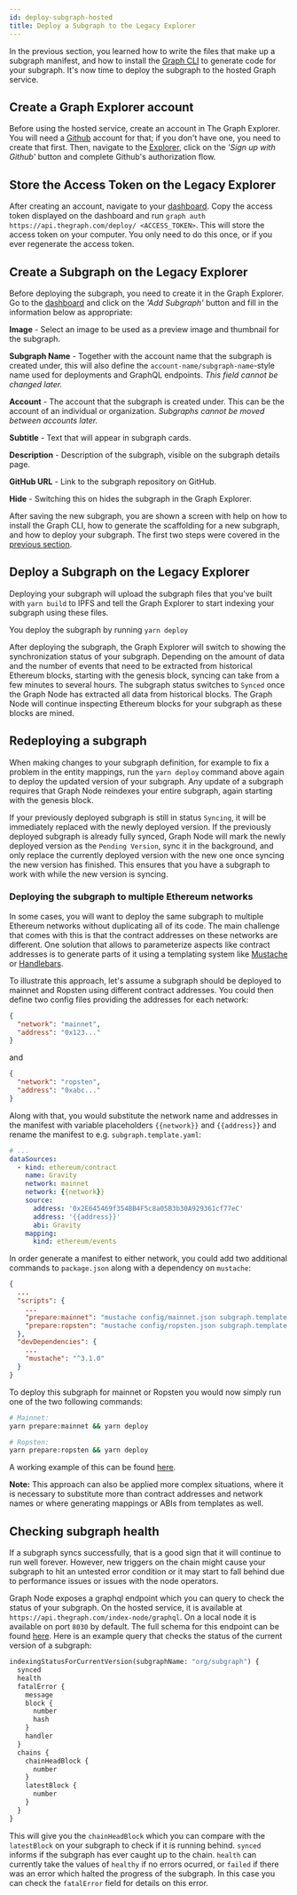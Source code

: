 ```yaml
---
id: deploy-subgraph-hosted
title: Deploy a Subgraph to the Legacy Explorer
---
```


In the previous section, you learned how to write the files that make up a
subgraph manifest, and how to install the
[Graph CLI](https://github.com/graphprotocol/graph-cli) to generate code
for your subgraph. It's now time to deploy the subgraph to the hosted Graph
service.

## Create a Graph Explorer account

Before using the hosted service, create an account
in The Graph Explorer. You will need a [Github](https://github.com/)
account for that; if you don't have one, you need to create that
first. Then, navigate to the [Explorer](https://thegraph.com/explorer/),
click on the _'Sign up with Github'_ button and complete Github's
authorization flow.

## Store the Access Token on the Legacy Explorer

After creating an account, navigate to your
[dashboard](https://thegraph.com/explorer/dashboard). Copy the access token
displayed on the dashboard and run `graph auth https://api.thegraph.com/deploy/ <ACCESS_TOKEN>`. This will store the access token on your computer. You only
need to do this once, or if you ever regenerate the access token.

## Create a Subgraph on the Legacy Explorer

Before deploying the subgraph, you need to create it in the Graph
Explorer. Go to the [dashboard](https://thegraph.com/explorer/dashboard)
and click on the _'Add Subgraph'_ button and fill in the information below as appropriate:

**Image** - Select an image to be used as a preview image and thumbnail for the subgraph.

**Subgraph Name** - Together with the account name that the subgraph is created under,
this will also define the `account-name/subgraph-name`-style name
used for deployments and GraphQL endpoints. _This field cannot
be changed later._

**Account** - The account that the subgraph is created under. This can be the account of an individual or organization. _Subgraphs cannot be moved between accounts later._

**Subtitle** - Text that will appear in subgraph cards.

**Description** - Description of the subgraph, visible on the subgraph details page.

**GitHub URL** - Link to the subgraph repository on GitHub.

**Hide** - Switching this on hides the subgraph in the Graph Explorer.

After saving the new subgraph, you are shown a screen with help on how to
install the Graph CLI, how to generate the scaffolding for a new subgraph,
and how to deploy your subgraph. The first two steps were covered in the
[previous section](/docs/developer/define-subgraph-hosted).

## Deploy a Subgraph on the Legacy Explorer

Deploying your subgraph will upload the subgraph files that you've built
with `yarn build` to IPFS and tell the Graph Explorer to start indexing
your subgraph using these files.

You deploy the subgraph by running `yarn deploy`

After deploying the subgraph, the Graph Explorer will switch to showing
the synchronization status of your subgraph. Depending on the amount of
data and the number of events that need to be extracted from historical
Ethereum blocks, starting with the genesis block, syncing can take from a
few minutes to several hours. The subgraph status switches to `Synced` once
the Graph Node has extracted all data from historical blocks. The Graph
Node will continue inspecting Ethereum blocks for your subgraph as these
blocks are mined.

## Redeploying a subgraph

When making changes to your subgraph definition, for example to fix a
problem in the entity mappings, run the `yarn deploy`
command above again to deploy the updated version of your subgraph. Any
update of a subgraph requires that Graph Node reindexes your entire
subgraph, again starting with the genesis block.

If your previously deployed subgraph is still in status `Syncing`, it will
be immediately replaced with the newly deployed version. If the previously
deployed subgraph is already fully synced, Graph Node will mark the newly
deployed version as the `Pending Version`, sync it in the background, and
only replace the currently deployed version with the new one once syncing
the new version has finished. This ensures that you have a subgraph to work
with while the new version is syncing.

### Deploying the subgraph to multiple Ethereum networks

In some cases, you will want to deploy the same subgraph to multiple Ethereum
networks without duplicating all of its code. The main challenge that comes
with this is that the contract addresses on these networks are different. One
solution that allows to parameterize aspects like contract addresses is to
generate parts of it using a templating system like
[Mustache](https://mustache.github.io/) or [Handlebars](https://handlebarsjs.com/).

To illustrate this approach, let's assume a subgraph should be deployed to
mainnet and Ropsten using different contract addresses. You could then define
two config files providing the addresses for each network:

```json
{
  "network": "mainnet",
  "address": "0x123..."
}
```

and

```json
{
  "network": "ropsten",
  "address": "0xabc..."
}
```

Along with that, you would substitute the network name and addresses in the
manifest with variable placeholders `{{network}}` and `{{address}}` and
rename the manifest to e.g. `subgraph.template.yaml`:

```yaml
# ...
dataSources:
  - kind: ethereum/contract
    name: Gravity
    network: mainnet
    network: {{network}}
    source:
      address: '0x2E645469f354BB4F5c8a05B3b30A929361cf77eC'
      address: '{{address}}'
      abi: Gravity
    mapping:
      kind: ethereum/events
```

In order generate a manifest to either network, you could add two additional
commands to `package.json` along with a dependency on `mustache`:

```json
{
  ...
  "scripts": {
    ...
    "prepare:mainnet": "mustache config/mainnet.json subgraph.template.yaml > subgraph.yaml",
    "prepare:ropsten": "mustache config/ropsten.json subgraph.template.yaml > subgraph.yaml"
  },
  "devDependencies": {
    ...
    "mustache": "^3.1.0"
  }
}
```

To deploy this subgraph for mainnet or Ropsten you would now simply run
one of the two following commands:

```sh
# Mainnet:
yarn prepare:mainnet && yarn deploy

# Ropsten:
yarn prepare:ropsten && yarn deploy
```

A working example of this can be found [here](https://github.com/graphprotocol/example-subgraph/tree/371232cf68e6d814facf5e5413ad0fef65144759).

**Note:** This approach can also be applied more complex situations,
where it is necessary to substitute more than contract addresses and
network names or where generating mappings or ABIs from templates as
well.

## Checking subgraph health

If a subgraph syncs successfully, that is a good sign that it will continue to
run well forever. However, new triggers on the chain might cause your subgraph
to hit an untested error condition or it may start to fall behind due to
performance issues or issues with the node operators.

Graph Node exposes a graphql endpoint which you can query to check the status of your subgraph. On
the hosted service, it is available at `https://api.thegraph.com/index-node/graphql`. On a local
node it is available on port `8030` by default. The full schema for this endpoint can be found
[here](https://github.com/graphprotocol/graph-node/blob/master/server/index-node/src/schema.graphql).
Here is an example query that checks the status of the current version of a subgraph:

```graphql
indexingStatusForCurrentVersion(subgraphName: "org/subgraph") {
  synced
  health
  fatalError {
    message
    block {
      number
      hash
    }
    handler
  }
  chains {
    chainHeadBlock {
      number
    }
    latestBlock {
      number
    }
  }
}
```

This will give you the `chainHeadBlock` which you can compare with the
`latestBlock` on your subgraph to check if it is running behind. `synced`
informs if the subgraph has ever caught up to the chain. `health` can currently
take the values of `healthy` if no errors ocurred, or `failed` if there was an
error which halted the progress of the subgraph. In this case you can check the
`fatalError` field for details on this error.
